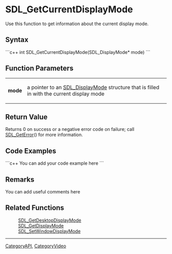<!-- pragma section-numbers off -->
<!-- pragma disable-camelcase -->

= SDL_GetCurrentDisplayMode =
Use this function to get information about the current display mode.


== Syntax ==
```c++
int SDL_GetCurrentDisplayMode(SDL_DisplayMode* mode)
```

== Function Parameters ==
{|
|'''mode'''
|a pointer to an [[SDL_DisplayMode]] structure that is filled in with the current display mode
|}

== Return Value ==
Returns 0 on success or a negative error code on failure; call [[SDL_GetError]]() for more information.

== Code Examples ==
```c++
You can add your code example here
```

== Remarks ==
You can add useful comments here

== Related Functions ==
:[[SDL_GetDesktopDisplayMode]]
:[[SDL_GetDisplayMode]]
:[[SDL_SetWindowDisplayMode]]

----
[[CategoryAPI]], [[CategoryVideo]]
